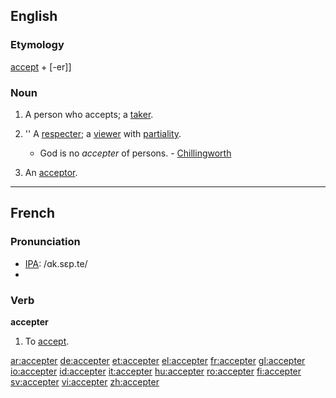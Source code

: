 == English ==
===Etymology===
[[accept]] + [-er]]
===Noun===
{{en-noun}}
# A person who accepts; a [[taker]].
# {{obsolete}} '' A [[respecter]]; a [[viewer]] with [[partiality]]. 
#* God is no ''accepter'' of persons. - [[Chillingworth]] 
# {{law}} An [[acceptor]].
----
==French==
=== Pronunciation ===
*[[IPA]]: /ɑk.sɛp.te/
*{{audio|Fr-accepter-fr-Paris.ogg|Audio (FR)}}

===Verb===
'''accepter'''

# To [[accept]].

[[ar:accepter]]
[[de:accepter]]
[[et:accepter]]
[[el:accepter]]
[[fr:accepter]]
[[gl:accepter]]
[[io:accepter]]
[[id:accepter]]
[[it:accepter]]
[[hu:accepter]]
[[ro:accepter]]
[[fi:accepter]]
[[sv:accepter]]
[[vi:accepter]]
[[zh:accepter]]